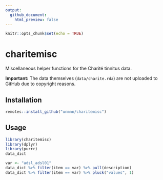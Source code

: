 ---
output: 
  github_document:
    html_preview: false
---

```{r setup, include=FALSE}
knitr::opts_chunk$set(echo = TRUE)
```

# charitemisc

Miscellaneous helper functions for the Charité tinnitus data.

**Important:** The data themselves (`data/charite.rda`) are not uploaded to GitHub due to copyright reasons. 

## Installation

```{r installation, eval=FALSE}
remotes::install_github("unmnn/charitemisc")
```

## Usage

```{r usage, message=FALSE}
library(charitemisc)
library(dplyr)
library(purrr)
data_dict

var <- "adsl_adsl01"
data_dict %>% filter(item == var) %>% pull(description)
data_dict %>% filter(item == var) %>% pluck("values", 1)
```

